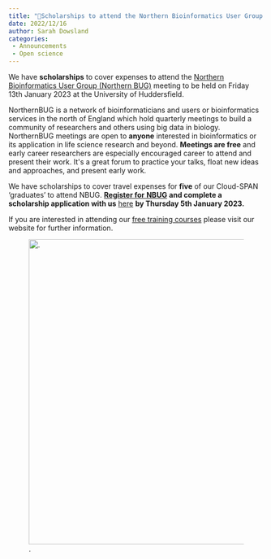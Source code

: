 ```yaml
---
title: "💸Scholarships to attend the Northern Bioinformatics User Group meeting 13th Jan"
date: 2022/12/16
author: Sarah Dowsland
categories:
 - Announcements
 - Open science
---
```


We have **scholarships** to cover expenses to attend the [Northern Bioinformatics User Group (Northern BUG)](https://northernbug.github.io/) meeting to be held on Friday 13th January 2023 at the University of Huddersfield.

NorthernBUG is a network of bioinformaticians and users or bioinformatics services in the north of England which hold quarterly meetings to build a community of researchers and others using big data in biology. NorthernBUG meetings are open to **anyone** interested in bioinformatics or its application in life science research and beyond. **Meetings are free** and early career researchers are especially encouraged career to attend and present their work. It\'s a great forum to practice your talks, float new ideas and approaches, and present early work.

We have scholarships to cover travel expenses for **five** of our Cloud-SPAN 'graduates' to attend NBUG. [**Register for** **NBUG**](https://northernbug.github.io/2022/11/07/northernbug8-is-on-huddersfield-13-Jan-2023.html) **and complete a scholarship application with us** [here](https://forms.gle/T3EEoKKyZmatrmRF6) **by Thursday 5th January 2023.**

If you are interested in attending our [free training courses](https://cloud-span.york.ac.uk/self_study_courses.html) please visit our website for further information.

![.](NorthernBUGscholarships.png){fig-alt="A graphic NortherBUG meeting." width="600"} 
